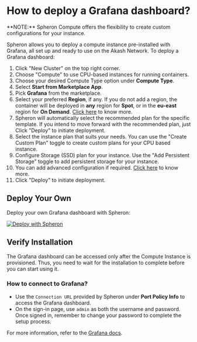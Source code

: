
# How to deploy a Grafana dashboard?

<VideoPlayer embedId="TPS70cIKcBU" />

<Callout type="info">
  **NOTE:** Spheron Compute offers the flexibility to create custom
  configurations for your instance.
</Callout>

Spheron allows you to deploy a compute instance pre-installed with Grafana, all set up and ready to use on the Akash Network.
To deploy a Grafana dashboard:

1. Click "New Cluster" on the top right corner.
2. Choose "Compute" to use CPU-based instances for running containers.
3. Choose your desired Compute Type option under **Compute Type**.
4. Select **Start from Marketplace App**.
5. Pick **Grafana** from the marketplace.
6. Select your preferred **Region**, if any. If you do not add a region, the container will be deployed in **any** region for **Spot**, or in the **eu-east** region for **On Demand**. [Click here](/compute/cluster/compute/#region) to know more.
7. Spheron will automatically select the recommended plan for the specific template. If you intend to move forward with the recommended plan, just Click "Deploy" to initiate deployment.
8. Select the instance plan that suits your needs. You can use the "Create Custom Plan" toggle to create custom plans for your CPU based instance.
9. Configure Storage (SSD) plan for your instance. Use the "Add Persistent Storage" toggle to add persistent storage for your instance.
10. You can add advanced configuration if required. [Click here](/compute/cluster/compute/#advance-configuration-1) to know more.
11. Click "Deploy" to initiate deployment.

## Deploy Your Own

Deploy your own Grafana dashboard with Spheron:

[![Deploy with Spheron](https://bafybeihxqi3jlv6cy2ogh6jjljinntisolbspxcrbgykyv6e5xyzujl3aa.ipfs.sphn.link/spheron-deploy.svg)](https://app.spheron.network/#/compute/marketplace?template=Grafana)

## Verify Installation

The Grafana dashboard can be accessed only after the Compute Instance is provisioned.
Thus, you need to wait for the installation to complete before you can start using it.

### How to connect to Grafana?

- Use the `Connection URL` provided by Spheron under **Port Policy Info** to access the Grafana dashboard.
- On the sign-in page, use `admin` as both the username and password. Once signed in, remember to change your password to complete the setup process.

For more information, refer to the [Grafana docs](https://grafana.com/docs/grafana/latest/getting-started/build-first-dashboard/).

<Navigation name="Deploy Grafana" />
